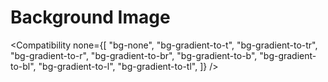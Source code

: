 
# Background Image

<Compatibility
  none={[
    "bg-none",
    "bg-gradient-to-t",
    "bg-gradient-to-tr",
    "bg-gradient-to-r",
    "bg-gradient-to-br",
    "bg-gradient-to-b",
    "bg-gradient-to-bl",
    "bg-gradient-to-l",
    "bg-gradient-to-tl",
  ]}
/>
